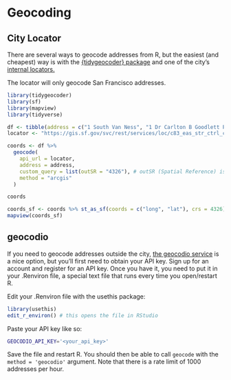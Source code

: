 # Geocoding

## City Locator

There are several ways to geocode addresses from R, but the easiest (and cheapest) way is with the [{tidygeocoder} package](https://jessecambon.github.io/tidygeocoder/) and one of the city's [internal locators.](<https://gis.sf.gov/svc/rest/services/loc/c83_eas_str_ctrl_composite/GeocodeServer/findAddressCandidates>)

::: callout-note
The locator will only geocode San Francisco addresses.
:::

```r
library(tidygeocoder)
library(sf)
library(mapview)
library(tidyverse)

df <- tibble(address = c("1 South Van Ness", "1 Dr Carlton B Goodlett Pl"))
locator <- "https://gis.sf.gov/svc/rest/services/loc/c83_eas_str_ctrl_composite/GeocodeServer/findAddressCandidates"

coords <- df %>% 
  geocode(
    api_url = locator,
    address = address,
    custom_query = list(outSR = "4326"), # outSR (Spatial Reference) is a required parameter
    method = "arcgis"
  )

coords

coords_sf <- coords %>% st_as_sf(coords = c("long", "lat"), crs = 4326)
mapview(coords_sf)
```

## geocodio

If you need to geocode addresses outside the city, [the geocodio service](https://www.geocod.io/) is a nice option, but you'll first need to obtain your API key. Sign up for an account and register for an API key. Once you have it, you need to put it in your .Renviron file, a special text file that runs every time you open/restart R.

Edit your .Renviron file with the usethis package:

```r
library(usethis)
edit_r_environ() # this opens the file in RStudio
```

Paste your API key like so:

```bash
GEOCODIO_API_KEY='<your_api_key>'
```

Save the file and restart R. You should then be able to call `geocode` with the `method = 'geocodio'` argument. Note that there is a rate limit of 1000 addresses per hour.
